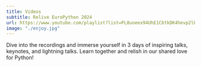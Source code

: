 ```yaml
---
title: Videos
subtitle: Relive EuroPython 2024
url: https://www.youtube.com/playlist?list=PL8uoeex94UhE1CbtkDK4hevp2lBif57Nq
image: "./enjoy.jpg"
---
```

Dive into the recordings and immerse yourself in 3 days of inspiring talks, keynotes, and lightning talks. Learn together and relish in our shared love for Python!
